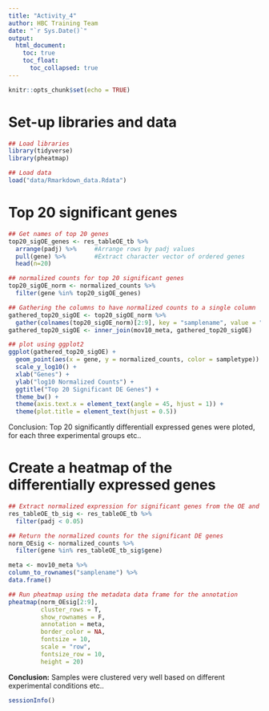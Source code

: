 ```yaml
---
title: "Activity_4"
author: HBC Training Team
date: "`r Sys.Date()`"
output: 
  html_document:
    toc: true
    toc_float:
      toc_collapsed: true
---
```


```r
knitr::opts_chunk$set(echo = TRUE)
```

# Set-up libraries and data

``` r
## Load libraries
library(tidyverse)
library(pheatmap)

## Load data
load("data/Rmarkdown_data.Rdata")
```

# Top 20 significant genes

```r
## Get names of top 20 genes
top20_sigOE_genes <- res_tableOE_tb %>% 
  arrange(padj) %>% 	#Arrange rows by padj values
  pull(gene) %>% 		#Extract character vector of ordered genes
  head(n=20)	

## normalized counts for top 20 significant genes
top20_sigOE_norm <- normalized_counts %>%
  filter(gene %in% top20_sigOE_genes)

## Gathering the columns to have normalized counts to a single column
gathered_top20_sigOE <- top20_sigOE_norm %>%
  gather(colnames(top20_sigOE_norm)[2:9], key = "samplename", value = "normalized_counts")
gathered_top20_sigOE <- inner_join(mov10_meta, gathered_top20_sigOE)

## plot using ggplot2
ggplot(gathered_top20_sigOE) +
  geom_point(aes(x = gene, y = normalized_counts, color = sampletype)) +
  scale_y_log10() +
  xlab("Genes") +
  ylab("log10 Normalized Counts") +
  ggtitle("Top 20 Significant DE Genes") +
  theme_bw() +
  theme(axis.text.x = element_text(angle = 45, hjust = 1)) +
  theme(plot.title = element_text(hjust = 0.5))
```

Conclusion: Top 20 significantly differentiall expressed genes were ploted, for each three experimental groups etc..

# Create a heatmap of the differentially expressed genes

```r
## Extract normalized expression for significant genes from the OE and control samples (2:4 and 7:9)
res_tableOE_tb_sig <- res_tableOE_tb %>%
  filter(padj < 0.05)

## Return the normalized counts for the significant DE genes
norm_OEsig <- normalized_counts %>% 
  filter(gene %in% res_tableOE_tb_sig$gene) 

meta <- mov10_meta %>%
column_to_rownames("samplename") %>%
data.frame()

## Run pheatmap using the metadata data frame for the annotation
pheatmap(norm_OEsig[2:9], 
         cluster_rows = T, 
         show_rownames = F,
         annotation = meta, 
         border_color = NA, 
         fontsize = 10, 
         scale = "row", 
         fontsize_row = 10, 
         height = 20)
```

**Conclusion:** Samples were clustered very well based on different experimental conditions etc..

```r
sessionInfo()
```
